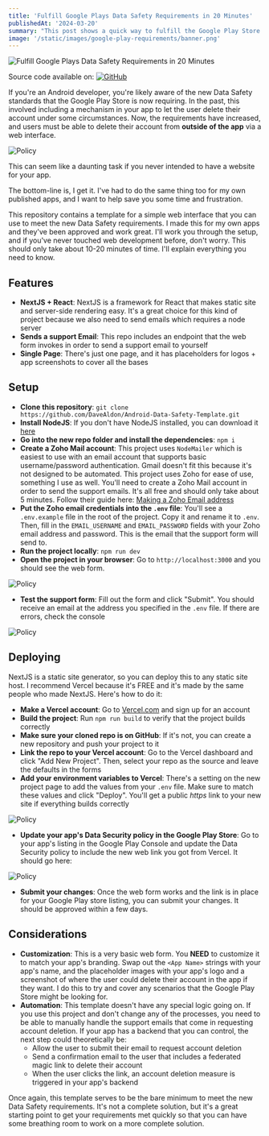 ```yaml
---
title: 'Fulfill Google Plays Data Safety Requirements in 20 Minutes'
publishedAt: '2024-03-20'
summary: "This post shows a quick way to fulfill the Google Play Store's updated Data Safety policy that requires a website form to request account deletion. This solution can be ready to deploy in 20 minutes!"
image: '/static/images/google-play-requirements/banner.png'
---
```


![Fulfill Google Plays Data Safety Requirements in 20 Minutes](/static/images/google-play-requirements/banner.png)

Source code available on:
[![GitHub](https://img.shields.io/badge/github-%23121011.svg?style=for-the-badge&logo=github&logoColor=white)](https://github.com/DaveAldon/Android-Data-Safety-Template)

If you're an Android developer, you're likely aware of the new Data Safety standards that the Google Play Store is now requiring. In the past, this involved including a mechanism in your app to let the user delete their account under some circumstances. Now, the requirements have increased, and users must be able to delete their account from **outside of the app** via a web interface.

![Policy](/static/images/google-play-requirements/policy.png)

This can seem like a daunting task if you never intended to have a website for your app.

The bottom-line is, I get it. I've had to do the same thing too for my own published apps, and I want to help save you some time and frustration.

This repository contains a template for a simple web interface that you can use to meet the new Data Safety requirements. I made this for my own apps and they've been approved and work great. I'll work you through the setup, and if you've never touched web development before, don't worry. This should only take about 10-20 minutes of time. I'll explain everything you need to know.

## Features

- **NextJS + React**: NextJS is a framework for React that makes static site and server-side rendering easy. It's a great choice for this kind of project because we also need to send emails which requires a node server
- **Sends a support Email**: This repo includes an endpoint that the web form invokes in order to send a support email to yourself
- **Single Page**: There's just one page, and it has placeholders for logos + app screenshots to cover all the bases

## Setup

- **Clone this repository**: `git clone https://github.com/DaveAldon/Android-Data-Safety-Template.git`
- **Install NodeJS**: If you don't have NodeJS installed, you can download it [here](https://nodejs.org/en/download/)
- **Go into the new repo folder and install the dependencies**: `npm i`
- **Create a Zoho Mail account**: This project uses `NodeMailer` which is easiest to use with an email account that supports basic username/password authentication. Gmail doesn't fit this because it's not designed to be automated. This project uses Zoho for ease of use, something I use as well. You'll need to create a Zoho Mail account in order to send the support emails. It's all free and should only take about 5 minutes. Follow their guide here: [Making a Zoho Email address](https://www.zoho.com/mail/how-to/create-an-email-account.html)
- **Put the Zoho email credentials into the `.env` file**: You'll see a `.env.example` file in the root of the project. Copy it and rename it to `.env`. Then, fill in the `EMAIL_USERNAME` and `EMAIL_PASSWORD` fields with your Zoho email address and password. This is the email that the support form will send to.
- **Run the project locally**: `npm run dev`
- **Open the project in your browser**: Go to `http://localhost:3000` and you should see the web form.

![Policy](/static/images/google-play-requirements/site.png)

- **Test the support form**: Fill out the form and click "Submit". You should receive an email at the address you specified in the `.env` file. If there are errors, check the console

![Policy](/static/images/google-play-requirements/email.png)

## Deploying

NextJS is a static site generator, so you can deploy this to any static site host. I recommend Vercel because it's FREE and it's made by the same people who made NextJS. Here's how to do it:

- **Make a Vercel account**: Go to [Vercel.com](https://vercel.com) and sign up for an account
- **Build the project**: Run `npm run build` to verify that the project builds correctly
- **Make sure your cloned repo is on GitHub**: If it's not, you can create a new repository and push your project to it
- **Link the repo to your Vercel account**: Go to the Vercel dashboard and click "Add New Project". Then, select your repo as the source and leave the defaults in the forms
- **Add your environment variables to Vercel**: There's a setting on the new project page to add the values from your `.env` file. Make sure to match these values and click "Deploy". You'll get a public *https* link to your new site if everything builds correctly

![Policy](/static/images/google-play-requirements/deploy.png)

- **Update your app's Data Security policy in the Google Play Store**: Go to your app's listing in the Google Play Console and update the Data Security policy to include the new web link you got from Vercel. It should go here:

![Policy](/static/images/google-play-requirements/form.png)

- **Submit your changes**: Once the web form works and the link is in place for your Google Play store listing, you can submit your changes. It should be approved within a few days.

## Considerations

- **Customization**: This is a very basic web form. You **NEED** to customize it to match your app's branding. Swap out the `<App Name>` strings with your app's name, and the placeholder images with your app's logo and a screenshot of where the user could delete their account in the app if they want. I do this to try and cover any scenarios that the Google Play Store might be looking for.
- **Automation**: This template doesn't have any special logic going on. If you use this project and don't change any of the processes, you need to be able to manually handle the support emails that come in requesting account deletion. If your app has a backend that you can control, the next step could theoretically be:
  - Allow the user to submit their email to request account deletion
  - Send a confirmation email to the user that includes a federated magic link to delete their account
  - When the user clicks the link, an account deletion measure is triggered in your app's backend

Once again, this template serves to be the bare minimum to meet the new Data Safety requirements. It's not a complete solution, but it's a great starting point to get your requirements met quickly so that you can have some breathing room to work on a more complete solution.
